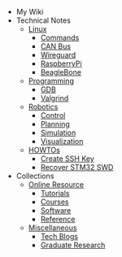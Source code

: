 - My Wiki
- Technical Notes
  - [Linux](/docs/linux)
    - [Commands](/docs/command)
    - [CAN Bus](/docs/canbus)
    - [Wireguard](/docs/wireguard)
    - [RaspberryPi](/docs/raspberrypi)
    - [BeagleBone](/docs/beaglebone)
  - [Programming](/docs/programming)
    - [GDB](/docs/gdb)
    - [Valgrind](/docs/valgrind)    
  - [Robotics](/docs/robotics)
    - [Control](/docs/control)
    - [Planning](/docs/planning)
    - [Simulation](/docs/simulation)
    - [Visualization](/docs/visual)
  - [HOWTOs](/docs/howtos)
    - [Create SSH Key](/docs/create-ssh-key)
    - [Recover STM32 SWD](/docs/recover-stm32-swd)
- Collections
  - [Online Resource](/docs/resource)
    - [Tutorials](/docs/tutorial)
    - [Courses](/docs/course)
    - [Software](/docs/software)
    - [Reference](/docs/reference)
  - [Miscellaneous](/docs/misc)
    - [Tech Blogs](/docs/blog)
    - [Graduate Research](/docs/gradguide)
